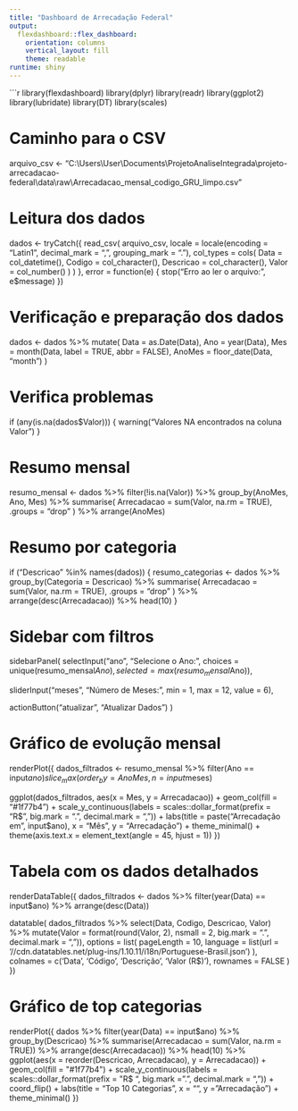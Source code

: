 ```yaml
---
title: "Dashboard de Arrecadação Federal"
output:
  flexdashboard::flex_dashboard:
    orientation: columns
    vertical_layout: fill
    theme: readable
runtime: shiny
---
```


```r
library(flexdashboard)
library(dplyr)
library(readr)
library(ggplot2)
library(lubridate)
library(DT)
library(scales)

# Caminho para o CSV
arquivo_csv <- "C:\\Users\\User\\Documents\\ProjetoAnaliseIntegrada\\projeto-arrecadacao-federal\\data\\raw\\Arrecadacao_mensal_codigo_GRU_limpo.csv"

# Leitura dos dados
dados <- tryCatch({
  read_csv(
    arquivo_csv,
    locale = locale(encoding = "Latin1", decimal_mark = ",", grouping_mark = "."),
    col_types = cols(
      Data = col_datetime(),
      Codigo = col_character(),
      Descricao = col_character(),
      Valor = col_number()
    )
  )
}, error = function(e) {
  stop("Erro ao ler o arquivo: ", e$message)
})

# Verificação e preparação dos dados
dados <- dados %>%
  mutate(
    Data = as.Date(Data),
    Ano = year(Data),
    Mes = month(Data, label = TRUE, abbr = FALSE),
    AnoMes = floor_date(Data, "month")
  )

# Verifica problemas
if (any(is.na(dados$Valor))) {
  warning("Valores NA encontrados na coluna Valor")
}

# Resumo mensal
resumo_mensal <- dados %>%
  filter(!is.na(Valor)) %>%
  group_by(AnoMes, Ano, Mes) %>%
  summarise(
    Arrecadacao = sum(Valor, na.rm = TRUE),
    .groups = "drop"
  ) %>%
  arrange(AnoMes)

# Resumo por categoria
if ("Descricao" %in% names(dados)) {
  resumo_categorias <- dados %>%
    group_by(Categoria = Descricao) %>%
    summarise(
      Arrecadacao = sum(Valor, na.rm = TRUE),
      .groups = "drop"
    ) %>%
    arrange(desc(Arrecadacao)) %>%
    head(10)
}

# Sidebar com filtros
sidebarPanel(
  selectInput("ano", "Selecione o Ano:",
              choices = unique(resumo_mensal$Ano),
              selected = max(resumo_mensal$Ano)),
  
  sliderInput("meses", "Número de Meses:",
              min = 1, max = 12, value = 6),
  
  actionButton("atualizar", "Atualizar Dados")
)

# Gráfico de evolução mensal
renderPlot({
  dados_filtrados <- resumo_mensal %>%
    filter(Ano == input$ano) %>%
    slice_max(order_by = AnoMes, n = input$meses)
  
  ggplot(dados_filtrados, aes(x = Mes, y = Arrecadacao)) +
    geom_col(fill = "#1f77b4") +
    scale_y_continuous(labels = scales::dollar_format(prefix = "R$ ", big.mark = ".", decimal.mark = ",")) +
    labs(title = paste("Arrecadação em", input$ano),
         x = "Mês",
         y = "Arrecadação") +
    theme_minimal() +
    theme(axis.text.x = element_text(angle = 45, hjust = 1))
})

# Tabela com os dados detalhados
renderDataTable({
  dados_filtrados <- dados %>%
    filter(year(Data) == input$ano) %>%
    arrange(desc(Data))
  
  datatable(
    dados_filtrados %>%
      select(Data, Codigo, Descricao, Valor) %>%
      mutate(Valor = format(round(Valor, 2), nsmall = 2, big.mark = ".", decimal.mark = ",")),
    options = list(
      pageLength = 10,
      language = list(url = '//cdn.datatables.net/plug-ins/1.10.11/i18n/Portuguese-Brasil.json')
    ),
    colnames = c('Data', 'Código', 'Descrição', 'Valor (R$)'),
    rownames = FALSE
  )
})

# Gráfico de top categorias
renderPlot({
  dados %>%
    filter(year(Data) == input$ano) %>%
    group_by(Descricao) %>%
    summarise(Arrecadacao = sum(Valor, na.rm = TRUE)) %>%
    arrange(desc(Arrecadacao)) %>%
    head(10) %>%
    ggplot(aes(x = reorder(Descricao, Arrecadacao), y = Arrecadacao)) +
    geom_col(fill = "#1f77b4") +
    scale_y_continuous(labels = scales::dollar_format(prefix = "R$ ", big.mark = ".", decimal.mark = ",")) +
    coord_flip() +
    labs(title = "Top 10 Categorias",
         x = "",
         y = "Arrecadação") +
    theme_minimal()
})